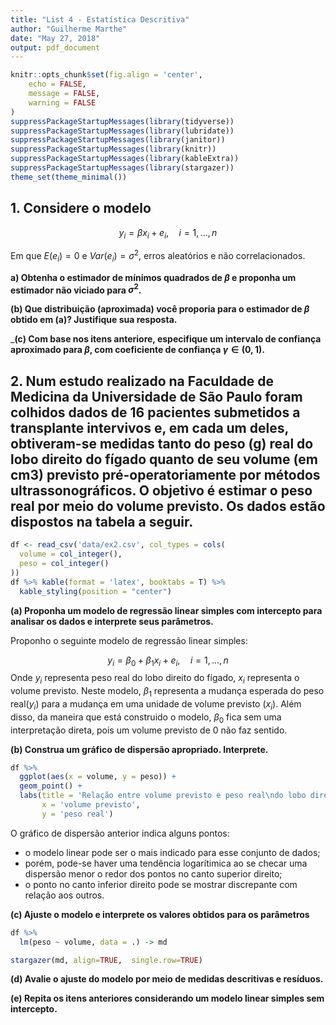 ```yaml
---
title: "List 4 - Estatística Descritiva"
author: "Guilherme Marthe"
date: "May 27, 2018"
output: pdf_document
---
```



```r
knitr::opts_chunk$set(fig.align = 'center',
	echo = FALSE,
	message = FALSE,
	warning = FALSE
)
suppressPackageStartupMessages(library(tidyverse))  
suppressPackageStartupMessages(library(lubridate))
suppressPackageStartupMessages(library(janitor))
suppressPackageStartupMessages(library(knitr))
suppressPackageStartupMessages(library(kableExtra))
suppressPackageStartupMessages(library(stargazer))
theme_set(theme_minimal())
```



## 1. Considere o modelo
$$ y_i= \beta x_i+ e_i, \quad i = 1,...,n $$ 

Em que $E(e_i) = 0$ e $Var(e_i) = \sigma ^2$, erros aleatórios e não correlacionados.

__a) Obtenha o estimador de mínimos quadrados de $\beta$ e proponha um estimador não viciado para $\sigma ^2$.__

__(b) Que distribuição (aproximada) você proporia para o estimador de $\beta$ obtido em (a)? Justifique sua resposta.__

___(c) Com base nos itens anteriore, especifique um intervalo de confiança aproximado para $\beta$, com coeficiente de confiança $\gamma \in (0,1)$.__



## 2. Num estudo realizado na Faculdade de Medicina da Universidade de São Paulo foram colhidos dados de 16 pacientes submetidos a transplante intervivos e, em cada um deles, obtiveram-se medidas tanto do peso (g) real do lobo direito do fígado quanto de seu volume (em cm3) previsto pré-operatoriamente por métodos ultrassonográficos. O objetivo é estimar o peso real por meio do volume previsto. Os dados estão dispostos na tabela a seguir.


```r
df <- read_csv('data/ex2.csv', col_types = cols(
  volume = col_integer(),
  peso = col_integer()
))
df %>% kable(format = 'latex', booktabs = T) %>%  
  kable_styling(position = "center")
```

__(a) Proponha um modelo de regressão linear simples com intercepto para analisar os dados e interprete seus parâmetros.__


Proponho o seguinte modelo de regressão linear simples:

$$
y_i= \beta_0 + \beta_1x_i+ e_i, \quad i = 1,...,n 
$$
Onde $y_i$ representa peso real do lobo direito do fígado, $x_i$ representa o volume previsto. Neste modelo, $\beta_1$ representa a mudança esperada do peso real($y_i$) 
para a mudança em uma unidade de volume previsto ($x_i$). Além disso, da maneira que está construido o modelo, $\beta_0$ fica sem uma interpretação direta, pois um volume previsto de 0 não faz sentido.


__(b) Construa um gráfico de dispersão apropriado. Interprete.__


```r
df %>% 
  ggplot(aes(x = volume, y = peso)) + 
  geom_point() + 
  labs(title = 'Relação entre volume previsto e peso real\ndo lobo direito do figado', 
       x = 'volume previsto', 
       y = 'peso real')
```


O gráfico de dispersão anterior indica alguns pontos:

- o modelo linear pode ser o mais indicado para esse conjunto de dados;
- porém, pode-se haver uma tendência logarítimica ao se checar uma dispersão menor o redor dos pontos no canto superior direito;
- o ponto no canto inferior direito pode se mostrar discrepante com relação aos outros.

__(c) Ajuste o modelo e interprete os valores obtidos para os parâmetros__

```r
df %>% 
  lm(peso ~ volume, data = .) -> md

stargazer(md, align=TRUE,  single.row=TRUE)

```


__(d) Avalie o ajuste do modelo por meio de medidas descritivas e resíduos.__

__(e) Repita os itens anteriores considerando um modelo linear simples sem intercepto.__




















